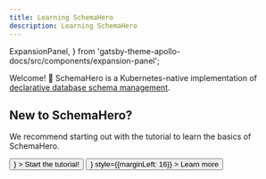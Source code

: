 ```yaml
---
title: Learning SchemaHero
description: Learning SchemaHero
---
```


  ExpansionPanel,
} from 'gatsby-theme-apollo-docs/src/components/expansion-panel';

Welcome! 👋 SchemaHero is a Kubernetes-native implementation of [declarative database schema management](https://schemahero.io/learn/declarative-schema-management).

<DocsetMenu />

## New to SchemaHero?

We recommend starting out with the tutorial to learn the basics of SchemaHero.

<div>
  <Button
    size="large"
    color={colors.primary}
    as={<Link to="/tutorial/introduction" />}
  >
    Start the tutorial!
  </Button>
  <Button
    size="large"
    as={<Link to="/declarative-schema-management" />}
    style={{marginLeft: 16}}
  >
    Learn more
  </Button>
</div>


